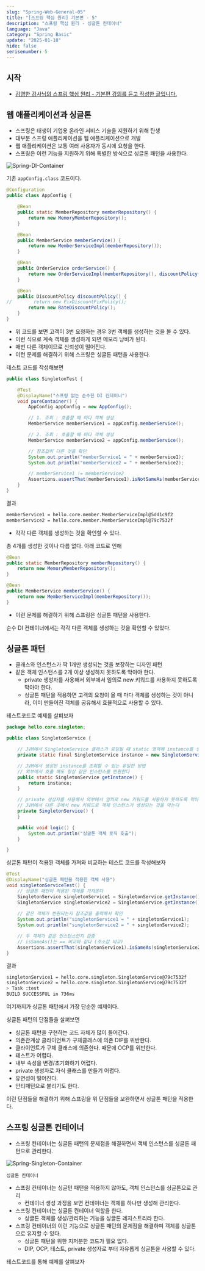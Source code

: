 ```yaml
---
slug: "Spring-Web-General-05"
title: "[스프링 핵심 원리] 기본편 - 5"
description: "스프링 핵심 원리 - 싱글톤 컨테이너"
language: "Java"
category: "Spring Basic"
update: "2025-01-18"
hide: false
serisenumber: 5
---
```


## 시작

- [김영한 강사님의 스프링 핵심 원리 - 기본편 강의를 듣고 작성한 글입니다.](https://www.inflearn.com/course/%EC%8A%A4%ED%94%84%EB%A7%81-%ED%95%B5%EC%8B%AC-%EC%9B%90%EB%A6%AC-%EA%B8%B0%EB%B3%B8%ED%8E%B8/dashboard)

## 웹 애플리케이션과 싱글톤

- 스프링은 태생이 기업용 온라인 서비스 기술을 지원하기 위해 탄생
- 대부분 스프링 애플리케이션을 웹 애플리케이션으로 개발
- 웹 애플리케이션은 보통 여러 사용자가 동시에 요청을 한다.
- 스프링은 이런 기능을 지원하기 위해 특별한 방식으로 싱글톤 패턴을 사용한다.

![Spring-DI-Container](/snippets/springGeneral/section5/capture1.png)

기존 `appConfig.class` 코드이다.

```java
@Configuration
public class AppConfig {

    @Bean
    public static MemberRepository memberRepository() {
        return new MemoryMemberRepository();
    }

    @Bean
    public MemberService memberService() {
        return new MemberServiceImpl(memberRepository());
    }

    @Bean
    public OrderService orderService() {
        return new OrderServiceImpl(memberRepository(), discountPolicy());
    }

    @Bean
    public DiscountPolicy discountPolicy() {
//        return new FixDiscountFixPolicy();
        return new RateDiscountPolicy();
    }
}
```

- 위 코드를 보면 고객이 3번 요청하는 경우 3번 객체를 생성하는 것을 볼 수 있다.
- 이런 식으로 계속 객체를 생성하게 되면 메모리 낭비가 된다.
- 매번 다른 객체이므로 신뢰성이 떨어진다.
- 이런 문제를 해결하기 위해 스프링은 싱글톤 패턴을 사용한다.

테스트 코드를 작성해보면

```java
public class SingletonTest {

    @Test
    @DisplayName("스프링 없는 순수한 DI 컨테이너")
    void pureContainer() {
        AppConfig appConfig = new AppConfig();

        // 1. 조회 : 호출할 때 마다 객체 생성
        MemberService memberService1 = appConfig.memberService();

        // 2. 조회 : 호출할 때 마다 객체 생성
        MemberService memberService2 = appConfig.memberService();

        // 참조값이 다른 것을 확인
        System.out.println("memberService1 = " + memberService1);
        System.out.println("memberService2 = " + memberService2);

        // memberService1 != memberService2
        Assertions.assertThat(memberService1).isNotSameAs(memberService2);
    }
}
```

결과

```bash
memberService1 = hello.core.member.MemberServiceImpl@5dd1c9f2
memberService2 = hello.core.member.MemberServiceImpl@79c7532f
```

- 각각 다른 객체를 생성하는 것을 확인할 수 있다.

총 4개를 생성한 것이나 다름 없다. 아래 코드로 인해

```java
@Bean
public static MemberRepository memberRepository() {
    return new MemoryMemberRepository();
}

@Bean
public MemberService memberService() {
    return new MemberServiceImpl(memberRepository());
}
```

- 이런 문제를 해결하기 위해 스프링은 싱글톤 패턴을 사용한다.

순수 DI 컨테이너에서는 각각 다른 객체를 생성하는 것을 확인할 수 있었다.

## 싱글톤 패턴
- 클래스와 인스턴스가 딱 1개만 생성되는 것을 보장하는 디자인 패턴
- 같은 객체 인스턴스를 2개 이상 생성하지 못하도록 막아야 한다.
    - private 생성자를 사용해서 외부에서 임의로 new 키워드를 사용하지 못하도록 막아야 한다.
    - 싱글톤 패턴을 적용하면 고객의 요청이 올 때 마다 객체를 생성하는 것이 아니라, 이미 만들어진 객체를 공유해서 효율적으로 사용할 수 있다.

테스트코드로 예제를 살펴보자

```java
package hello.core.singleton;

public class SingletonService {

    // JVM에서 SingletonService 클래스가 로딩될 때 static 영역에 instance를 생성해서 올린다
    private static final SingletonService instance = new SingletonService();

    // JVM에서 생성된 instance를 조회할 수 있는 유일한 방법
    // 외부에서 호출 해도 항상 같은 인스턴스를 반환한다
    public static SingletonService getInstance() {
        return instance;
    }

    // private 생성자를 사용해서 외부에서 임의로 new 키워드를 사용하지 못하도록 막아야 한다
    // JVM에서 다른 곳에서 new 키워드로 객체 인스턴스가 생성되는 것을 막는다
    private SingletonService() {
    }

    public void logic() {
        System.out.println("싱글톤 객체 로직 호출");
    }

}
```

싱글톤 패턴이 적용된 객체를 가져와 비교하는 테스트 코드를 작성해보자

```java
@Test
@DisplayName("싱글톤 패턴을 적용한 객체 사용")
void singletonServiceTest() {
    // 싱글톤 패턴이 적용된 객체를 가져온다
    SingletonService singletonService1 = SingletonService.getInstance();
    SingletonService singletonService2 = SingletonService.getInstance();
    
    // 같은 객체가 반환되는지 참조값을 출력해서 확인
    System.out.println("singletonService1 = " + singletonService1);
    System.out.println("singletonService2 = " + singletonService2);

    // 두 객체가 같은 인스턴스인지 검증
    // isSameAs()는 == 비교와 같다 (주소값 비교)
    Assertions.assertThat(singletonService1).isSameAs(singletonService2);
}
```

결과

```bash
singletonService1 = hello.core.singleton.SingletonService@79c7532f
singletonService2 = hello.core.singleton.SingletonService@79c7532f
> Task :test
BUILD SUCCESSFUL in 736ms
```

여기까지가 싱글톤 패턴에서 가장 단순한 예제이다.

싱글톤 패턴의 단점들을 살펴보면
- 싱글톤 패턴을 구현하는 코드 자체가 많이 들어간다.
- 의존관계상 클라이언트가 구체클래스에 의존 DIP를 위반한다.
- 클라이언트가 구체 클래스에 의존한다. 때문에 OCP를 위반한다.
- 테스트가 어렵다.
- 내부 속성을 변경/초기화하기 어렵다.
- private 생성자로 자식 클래스를 만들기 어렵다.
- 유연성이 떨어진다.
- 안티패턴으로 불리기도 한다.

이런 단점들을 해결하기 위해 스프링을 위 단점들을 보완하면서 싱글톤 패턴을 적용한다.

## 스프링 싱글톤 컨테이너
- 스프링 컨테이너는 싱글톤 패턴의 문제점을 해결하면서 객체 인스턴스를 싱글톤 패턴으로 관리한다.

![Spring-Singleton-Container](/snippets/springGeneral/section5/capture2.png)

`싱글톤 컨테이너`
- 스프링 컨테이너는 싱글턴 패턴을 적용하지 않아도, 객체 인스턴스를 싱글톤으로 관리
    - 컨테이너 생성 과정을 보면 컨테이너는 객체를 하나만 생성해 관리한다.
- 스프링 컨테이너는 싱글톤 컨테이너 역할을 한다. 
    - 싱글톤 객체를 생성/관리하는 기능을 싱글톤 레지스트리라 한다.
- 스프링 컨테이너의 이런 기능으로 싱글톤 패턴의 문제점을 해결하며 객체를 싱글톤으로 유지할 수 있다.
    - 싱글톤 패턴을 위한 지저분한 코드가 필요 없다.
    - DIP, OCP, 테스트, private 생성자로 부터 자유롭게 싱글톤을 사용할 수 있다.

테스트코드를 통해 예제를 살펴보자

```java

```